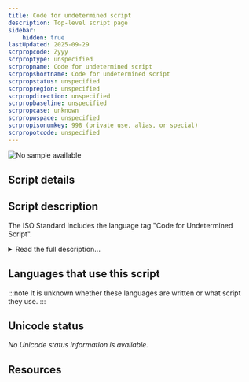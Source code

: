 ```yaml
---
title: Code for undetermined script
description: Top-level script page
sidebar:
    hidden: true
lastUpdated: 2025-09-29
scrpropcode: Zyyy
scrproptype: unspecified
scrpropname: Code for undetermined script
scrpropshortname: Code for undetermined script
scrpropstatus: unspecified
scrpropregion: unspecified
scrpropdirection: unspecified
scrpropbaseline: unspecified
scrpropcase: unknown
scrpropwspace: unspecified
scrpropisonumkey: 998 (private use, alias, or special)
scrpropotcode: unspecified
---
```



![No sample available](../images/nosample.png)



## Script details

<ScriptDetails />

## Script description

The ISO Standard includes the language tag "Code for Undetermined Script".

<details>
<summary>Read the full description...</summary>This classification includes characters which are not part of a formal natural language writing system or are unified or "common" across many writing systems. For example, currency signs, and many punctuation marks can be used in more than one script. 

A separate classification - "Code for Inherited Script" (Zinh) - also includes characters which are unified across more than one writing system. The difference between 'Undetermined' and 'Inherited'  is that inherited characters take their script identification from the script of the preceding character, for example in the case of the zero width joiner/non-joiner characters, whereas undetermined/common characters do not need to identify with any script other than undetermined/common.
</details>

## Languages that use this script

:::note
It is unknown whether these languages are written or what script they use.
:::

<WsList script='Zyyy' wsMax='5' />

## Unicode status

_No Unicode status information is available._

## Resources

<ScriptResources detailSummary='seemore' />

